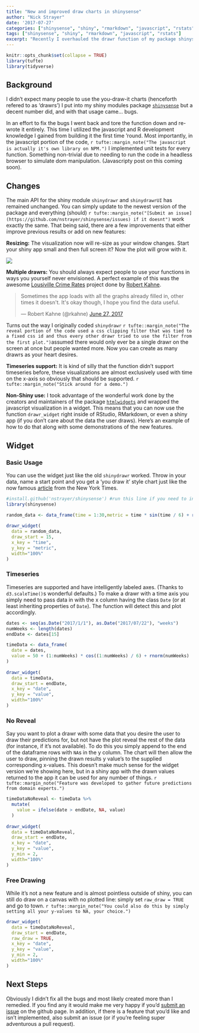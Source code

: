 ```yaml
---
title: "New and improved draw charts in shinysense"
author: "Nick Strayer"
date: '2017-07-27'
categories: ["shinysense", "shiny", "rmarkdown", "javascript", "rstats"]
tags: ["shinysense", "shiny", "rmarkdown", "javascript", "rstats"]
excerpt: "Recently I overhauled the drawr function of my package shinysense. Some bugs were fixed but potentially more interesting new features were added. Among these are support for time series and the ability to use the function outside of Shiny. This post covers what changed and how to use the new features."
---
```



```r
knitr::opts_chunk$set(collapse = TRUE)
library(tufte)
library(tidyverse)
```

## Background

I didn't expect many people to use the you-draw-it charts (henceforth refered to as 'drawrs') I put into my shiny modules package  [`shinysense`](https://www.github.com/nstrayer/shinysense) but a decent number did, and with that usage came... bugs.  

In an effort to fix the bugs I went back and tore the function down and re-wrote it entirely. This time I utilized the javascript and R development knowledge I gained from building it the first time 'round. Most importantly, in the javascript portion of the code, `r tufte::margin_note("The javascript is actually it's own library on NPM.")` I implemented unit tests for every function. Something non-trivial due to needing to run the code in a headless browser to simulate dom manipulation. (Javascripty post on this coming soon). 


## Changes

The main API for the shiny module `shinydrawr` and `shinydrawrUI` has remained unchanged. You can simply update to the newest version of the package and everything (should) `r tufte::margin_note("[Submit an issue](https://github.com/nstrayer/shinysense/issues) if it doesnt")` work exactly the same. That being said, there are a few improvements that either improve previous results or add on new features:

__Resizing:__ The visualization now will re-size as your window changes. Start your shiny app small and then full screen it? Now the plot will grow with it. 

![](/images/resizing.gif)

__Multiple drawrs:__ You should always expect people to use your functions in ways you yourself never envisioned. A perfect example of this was the awesome [Lousiville Crime Rates](https://rkahne.shinyapps.io/louisville_crime_rates/) project done by [Robert Kahne](https://twitter.com/rkahne). 

<blockquote class="twitter-tweet" data-lang="en"><p lang="en" dir="ltr">Sometimes the app loads with all the graphs already filled in, other times it doesn&#39;t.  It&#39;s okay though, I hope you find the data useful.</p>&mdash; Robert Kahne (@rkahne) <a href="https://twitter.com/rkahne/status/879717378027921408">June 27, 2017</a></blockquote>
<script async src="//platform.twitter.com/widgets.js" charset="utf-8"></script>

Turns out the way I originally coded `shinydrawr` `r tufte::margin_note("The reveal portion of the code used a css clipping filter that was tied to a fixed css id and thus every other drawr tried to use the filter from the first plot.")`assumed there would only ever be a single drawr on the screen at once but people wanted more. Now you can create as many drawrs as your heart desires.

__Timeseries support:__ It is kind of silly that the function didn't support timeseries before, these visualizations are almost exclusively used with time on the x-axis so obviously that should be supported. `r tufte::margin_note("Stick around for a demo.")`

__Non-Shiny use:__ I took advantage of the wonderful work done by the creators and maintainers of the package [`htmlwidgets`](http://www.htmlwidgets.org/) and wrapped the javascript visualization in a widget. This means that you can now use the function `drawr_widget` right inside of RStudio, RMarkdown, or even a shiny app (if you don't care about the data the user draws). Here's an example of how to do that along with some demonstrations of the new features. 

## Widget

### Basic Usage

You can use the widget just like the old `shinydrawr` worked. Throw in your data, name a start point and you get a 'you draw it' style chart just like the now famous [article](https://www.nytimes.com/interactive/2017/01/15/us/politics/you-draw-obama-legacy.html) from the New York Times. 


```r
#install.github('nstrayer/shinysense') #run this line if you need to install the package. 
library(shinysense) 

random_data <- data_frame(time = 1:30,metric = time * sin(time / 6) + rnorm(30))
  
drawr_widget(
  data = random_data,
  draw_start = 15,
  x_key = "time",
  y_key = "metric",
  width="100%"
)
```


### Timeseries

Timeseries are supported and have intelligently labeled axes. (Thanks to `d3.scaleTime()`s wonderful defaults.) To make a drawr with a time axis you simply need to pass data in with the x column having the class `Date` (or at least inheriting properties of `Date`). The function will detect this and plot accordingly. 

```r
dates <- seq(as.Date("2017/1/1"), as.Date("2017/07/22"), "weeks")
numWeeks <- length(dates)
endDate <- dates[15]

timeData <- data_frame(
  date = dates,
  value = 50 + (1:numWeeks) * cos((1:numWeeks) / 6) + rnorm(numWeeks)
)
  
drawr_widget(
  data = timeData,
  draw_start = endDate,
  x_key = "date",
  y_key = "value",
  width="100%"
)
```


### No Reveal

Say you want to plot a drawr with some data that you desire the user to draw their predictions for, but not have the plot reveal the rest of the data (for instance, if it's not available). To do this you simply append to the end of the dataframe rows with `NA`s in the y column. The chart will then allow the user to draw, pinning the drawn results y value's to the supplied corresponding x-values. This doesn't make much sense for the widget version we're showing here, but in a shiny app with the drawn values returned to the app it can be used for any number of things. `r tufte::margin_note("Feature was developed to gather future predictions from domain experts.")`

```r
timeDataNoReveal <- timeData %>% 
  mutate(
    value = ifelse(date > endDate, NA, value)
  )
  
drawr_widget(
  data = timeDataNoReveal,
  draw_start = endDate,
  x_key = "date",
  y_key = "value",
  y_min = 2,
  width="100%"
)
```


### Free Drawing

While it's not a new feature and is almost pointless outside of shiny, you can still do draw on a canvas with no plotted line: simply set `raw_draw = TRUE` and go to town. `r tufte::margin_note("You could also do this by simply setting all your y-values to NA, your choice.")`

```r
drawr_widget(
  data = timeDataNoReveal,
  draw_start = endDate,
  raw_draw = TRUE,
  x_key = "date",
  y_key = "value",
  y_min = 2,
  width="100%"
)
```

## Next Steps

Obviously I didn't fix all the bugs and most likely created more than I remedied. If you find any it would make me very happy if you'd [submit an issue](https://github.com/nstrayer/shinysense/issues) on the github page. In addition, if there is a feature that you'd like and isn't implemented, also submit an issue (or if you're feeling super adventurous a pull request). 

